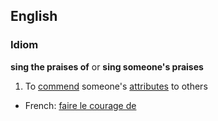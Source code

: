 ==English==
===Idiom===
'''sing the praises of''' or '''sing someone's praises'''
#To [[commend]] someone's [[attribute]]s to others

*French: [[faire le courage de]]